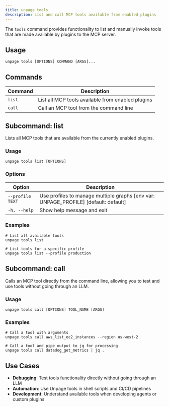 ```yaml
---
title: unpage tools
description: List and call MCP tools available from enabled plugins
---
```


The `tools` command provides functionality to list and manually invoke tools that are made available by plugins to the MCP server.

## Usage

```shell
unpage tools [OPTIONS] COMMAND [ARGS]...
```

## Commands

| Command | Description |
|---------|-------------|
| `list` | List all MCP tools available from enabled plugins |
| `call` | Call an MCP tool from the command line |

## Subcommand: list

Lists all MCP tools that are available from the currently enabled plugins.

### Usage

```shell
unpage tools list [OPTIONS]
```

### Options

| Option | Description |
|--------|-------------|
| `--profile TEXT` | Use profiles to manage multiple graphs [env var: UNPAGE_PROFILE] [default: default] |
| `-h, --help` | Show help message and exit |

### Examples

```shell
# List all available tools
unpage tools list

# List tools for a specific profile
unpage tools list --profile production
```

## Subcommand: call

Calls an MCP tool directly from the command line, allowing you to test and use tools without going through an LLM.

### Usage

```shell
unpage tools call [OPTIONS] TOOL_NAME [ARGS]
```

### Examples

```shell
# Call a tool with arguments
unpage tools call aws_list_ec2_instances --region us-west-2

# Call a tool and pipe output to jq for processing
unpage tools call datadog_get_metrics | jq .
```

## Use Cases

- **Debugging**: Test tools functionality directly without going through an LLM
- **Automation**: Use Unpage tools in shell scripts and CI/CD pipelines
- **Development**: Understand available tools when developing agents or custom plugins
